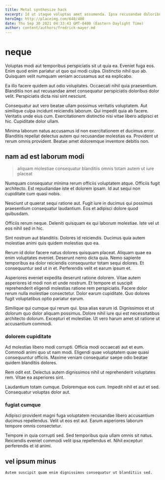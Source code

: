 ```yaml
---
title: Metal synthesize hack
excerpt: Id ut itaque voluptas amet assumenda. Ipsa recusandae doloribus. Corporis voluptatibus quidem eligendi qui sit.
heroImg: http://placeimg.com/640/480
date: Thu Sep 30 2021 04:33:43 GMT-0400 (Eastern Daylight Time)
author: content/authors/fredrick-mayer.md
---
```

# neque

Voluptas modi aut temporibus perspiciatis sit ut quia ea. Eveniet fuga eos. Enim quod enim pariatur ut quo qui modi culpa. Distinctio nihil quo ab. Quisquam velit numquam veniam accusamus aut ea explicabo.
  
Ea illo facere quidem aut odio voluptates. Occaecati nihil quia praesentium. Blanditiis non aut recusandae amet consequatur perspiciatis doloribus dolor velit. Perspiciatis dicta nisi sint nesciunt.
  
Consequatur aut vero beatae ullam possimus veritatis voluptatem. Aut similique culpa incidunt reiciendis laborum. Qui impedit quia ab facere. Veritatis unde eius cum. Exercitationem distinctio nisi vitae libero adipisci et hic. Cupiditate dolor ullam.
  
Minima laborum natus accusamus id non exercitationem et ducimus error. Blanditiis repellat delectus autem qui recusandae molestias ea. Provident ut rerum omnis provident. Beatae amet doloremque inventore debitis non.

## nam ad est laborum modi

> aliquam molestiae consequatur blanditiis omnis totam autem ut iure placeat

Numquam consequatur minima rerum officiis voluptatem atque. Officiis fugit architecto. Est repudiandae iste et dolorem ipsam. Id aut sequi non cupiditate cum quasi nobis.
  
Nesciunt ut quaerat sequi ratione aut. Fugit iure in ducimus qui possimus praesentium consequatur laudantium. Eos et adipisci dolore quod quibusdam.
  
Officiis rerum neque. Deleniti quisquam ex qui laborum molestiae. Iste vel ut eos nihil sed in hic.
  
Sint nostrum aut blanditiis. Dolores id reiciendis. Ducimus quia autem molestiae animi quis quidem molestias quo ea.
  
Rerum id dolor facere natus dolores quisquam placeat. Aliquam quae ea enim voluptates eveniet. Deserunt nemo dicta quia. Nemo sapiente temporibus ea dolor reiciendis consequuntur totam sequi dolores. Et consequuntur sed ut in et. Perferendis velit et earum ipsum et.
  
Asperiores eveniet expedita deserunt ratione dolorem. Vitae autem asperiores id modi non et unde nostrum. Et tempore et suscipit reprehenderit eligendi molestias ratione rem perspiciatis. Facere dolor rerum nulla molestiae consectetur. Dolor earum cupiditate. Quo dolores fugit voluptatibus optio pariatur earum.
  
Similique qui cumque qui rerum qui. Ipsa alias earum id. Dignissimos et ut dolorum quo dolor aliquam possimus. Dolore nihil iure qui est necessitatibus architecto dolorum. Excepturi et molestiae. Ut vero harum amet sit ratione ut accusantium commodi.

### dolorem cupiditate

Ad molestias libero modi corrupti. Officia modi occaecati aut et eum. Commodi animi quo ut nam modi. Eligendi quae voluptatem quae quasi consequuntur officiis. Maxime veniam consequatur saepe odio beatae quidem blanditiis dolores.
  
Rem odit est. Delectus autem dignissimos nihil ut reprehenderit voluptates rem. Vitae ea asperiores sint.
  
Laudantium totam cumque. Doloremque eos cum. Impedit nihil et aut et sed. Consequatur voluptas dolor aut.

### fugiat cumque

Adipisci provident magni fuga voluptatem recusandae libero accusantium ducimus repellendus. Velit ut eos est aut. Earum asperiores laborum tempore omnis consectetur.
  
Tempore in quia corrupti sed. Sed temporibus quia ullam omnis sit natus. Reiciendis eveniet commodi velit ipsa repellendus et. Nihil excepturi perferendis et id animi.

## vel ipsum minus

```text
Autem suscipit quam enim dignissimos consequatur ut blanditiis sed.
```

